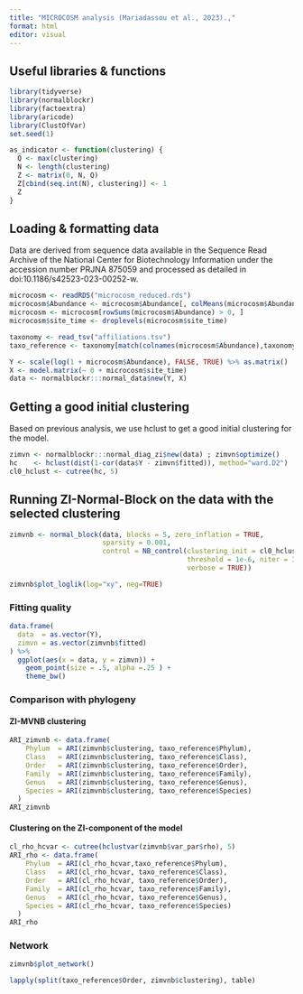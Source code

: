 ```yaml
---
title: "MICROCOSM analysis (Mariadassou et al., 2023).,"
format: html
editor: visual
---
```


## Useful libraries & functions

```r
library(tidyverse)
library(normalblockr)
library(factoextra)
library(aricode)
library(ClustOfVar)
set.seed(1)
```

```r
as_indicator <- function(clustering) {
  Q <- max(clustering)
  N <- length(clustering)
  Z <- matrix(0, N, Q)
  Z[cbind(seq.int(N), clustering)] <- 1
  Z
}
```

## Loading & formatting data

Data are derived from sequence data available in the Sequence Read Archive of the National Center for Biotechnology Information under the accession number PRJNA 875059 and processed as detailed in doi:10.1186/s42523-023-00252-w.

```r
microcosm <- readRDS("microcosm_reduced.rds")
microcosm$Abundance <- microcosm$Abundance[, colMeans(microcosm$Abundance > 0) > 0.05]
microcosm <- microcosm[rowSums(microcosm$Abundance) > 0, ]
microcosm$site_time <- droplevels(microcosm$site_time)
```

```r
taxonomy <- read_tsv("affiliations.tsv")
taxo_reference <- taxonomy[match(colnames(microcosm$Abundance),taxonomy$ASV), ]
```

```r
Y <- scale(log(1 + microcosm$Abundance), FALSE, TRUE) %>% as.matrix()
X <- model.matrix(~ 0 + microcosm$site_time)
data <- normalblockr:::normal_data$new(Y, X)
```

## Getting a good initial clustering

Based on previous analysis, we use hclust to get a good initial clustering for the model.

```r
zimvn <- normalblockr:::normal_diag_zi$new(data) ; zimvn$optimize()
hc    <- hclust(dist(1-cor(data$Y - zimvn$fitted)), method="ward.D2")
cl0_hclust <- cutree(hc, 5)
```

## Running ZI-Normal-Block on the data with the selected clustering

```r
zimvnb <- normal_block(data, blocks = 5, zero_inflation = TRUE,
                       sparsity = 0.001,
                       control = NB_control(clustering_init = cl0_hclust,
                                            threshold = 1e-6, niter = 300,                    
                                            verbose = TRUE))
```

```r
zimvnb$plot_loglik(log="xy", neg=TRUE)
```

### Fitting quality

```r
data.frame(
  data  = as.vector(Y),
  zimvn = as.vector(zimvnb$fitted)
) %>%
  ggplot(aes(x = data, y = zimvn)) +
    geom_point(size = .5, alpha =.25 ) +
    theme_bw()
```

### Comparison with phylogeny

#### ZI-MVNB clustering

```r
ARI_zimvnb <- data.frame(
    Phylum  = ARI(zimvnb$clustering, taxo_reference$Phylum),
    Class   = ARI(zimvnb$clustering, taxo_reference$Class),
    Order   = ARI(zimvnb$clustering, taxo_reference$Order),
    Family  = ARI(zimvnb$clustering, taxo_reference$Family),
    Genus   = ARI(zimvnb$clustering, taxo_reference$Genus),
    Species = ARI(zimvnb$clustering, taxo_reference$Species)
  )
ARI_zimvnb
```

#### Clustering on the ZI-component of the model

```r
cl_rho_hcvar <- cutree(hclustvar(zimvnb$var_par$rho), 5)
ARI_rho <- data.frame(
    Phylum  = ARI(cl_rho_hcvar,taxo_reference$Phylum),
    Class   = ARI(cl_rho_hcvar, taxo_reference$Class),
    Order   = ARI(cl_rho_hcvar, taxo_reference$Order),
    Family  = ARI(cl_rho_hcvar, taxo_reference$Family),
    Genus   = ARI(cl_rho_hcvar, taxo_reference$Genus),
    Species = ARI(cl_rho_hcvar, taxo_reference$Species)
  )
ARI_rho
```

### Network

```r
zimvnb$plot_network()
```

```r
lapply(split(taxo_reference$Order, zimvnb$clustering), table)
```
